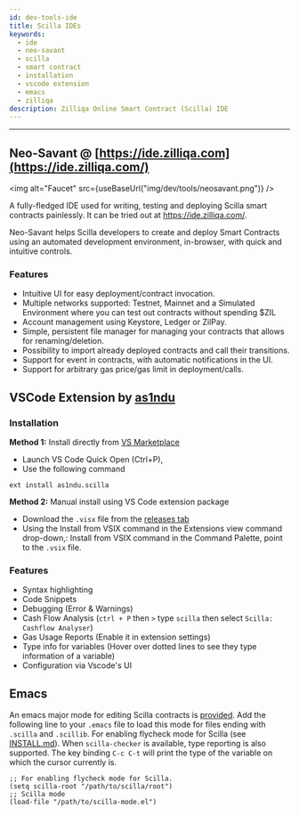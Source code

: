 ```yaml
---
id: dev-tools-ide
title: Scilla IDEs
keywords:
  - ide
  - neo-savant
  - scilla
  - smart contract
  - installation
  - vscode extension
  - emacs
  - zilliqa
description: Zilliqa Online Smart Contract (Scilla) IDE
---
```


---


## Neo-Savant @ [https://ide.zilliqa.com](https://ide.zilliqa.com/)

<img alt="Faucet" src={useBaseUrl("img/dev/tools/neosavant.png")} />

A fully-fledged IDE used for writing, testing and deploying Scilla smart contracts painlessly. It can be tried out at https://ide.zilliqa.com/.

Neo-Savant helps Scilla developers to create and deploy Smart Contracts using an automated development environment, in-browser, with quick and intuitive controls.

### Features

- Intuitive UI for easy deployment/contract invocation.
- Multiple networks supported: Testnet, Mainnet and a Simulated Environment where you can test out contracts without spending $ZIL
- Account management using Keystore, Ledger or ZilPay.
- Simple, persistent file manager for managing your contracts that allows for renaming/deletion.
- Possibility to import already deployed contracts and call their transitions.
- Support for event in contracts, with automatic notifications in the UI.
- Support for arbitrary gas price/gas limit in deployment/calls.

## VSCode Extension by [as1ndu](https://marketplace.visualstudio.com/publishers/as1ndu)

### Installation

**Method 1:** Install directly from [VS Marketplace](https://marketplace.visualstudio.com/items?itemName=as1ndu.scilla)

- Launch VS Code Quick Open (Ctrl+P),
- Use the following command

```
ext install as1ndu.scilla
```

**Method 2:** Manual install using VS Code extension package

- Download the `.visx` file from the [releases tab](https://github.com/as1ndu/scilla/releases)
- Using the Install from VSIX command in the Extensions view command drop-down,: Install from VSIX command in the Command Palette, point to the `.vsix` file.

### Features

- Syntax highlighting
- Code Snippets
- Debugging (Error & Warnings)
- Cash Flow Analysis (`ctrl + P` then `>` type `scilla` then select `Scilla: Cashflow Analyser`)
- Gas Usage Reports (Enable it in extension settings)
- Type info for variables (Hover over dotted lines to see they type information of a variable)
- Configuration via Vscode's UI

## Emacs

An emacs major mode for editing Scilla contracts is [provided](https://github.com/Zilliqa/scilla/blob/master/misc/emacs-mode/scilla-mode.el).
Add the following line to your `.emacs` file to load this mode for files ending with `.scilla` and `.scillib`.
For enabling flycheck mode for Scilla (see [INSTALL.md](https://github.com/Zilliqa/scilla/blob/master/INSTALL.md)). When `scilla-checker` is available,
type reporting is also supported. The key binding `C-c C-t` will print the type of the variable on which
the cursor currently is.

```
;; For enabling flycheck mode for Scilla.
(setq scilla-root "/path/to/scilla/root")
;; Scilla mode
(load-file "/path/to/scilla-mode.el")
```
